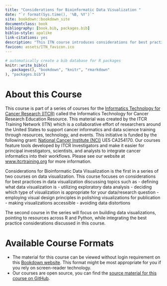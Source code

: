 ```yaml
---
title: "Considerations for Bioinformatic Data Visualization "
date: "`r format(Sys.time(), '%B, %Y')`"
site: bookdown::bookdown_site
documentclass: book
bibliography: [book.bib, packages.bib]
biblio-style: apalike
link-citations: yes
description: "This ITN course introduces considerations for best practices in data visualization focusing on and discussing topics such as defining what data visualization is, utilizing exploratory data analysis, employing visual design principles, and making visualizations accessible."
favicon: assets/ITN_favicon.ico
---
```



```r
# automatically create a bib database for R packages
knitr::write_bib(c(
  .packages(), "bookdown", "knitr", "rmarkdown"
), "packages.bib")
```

# About this Course {-}

This course is part of a series of courses for the [Informatics Technology for Cancer Research (ITCR)](https://www.cancer.gov/about-nci/organization/cssi/research/itcr) called the Informatics Technology for Cancer Research Education Resource. This material was created by the ITCR Training Network (ITN)  which is a collaborative effort of researchers around the United States to support cancer informatics and data science training through resources, technology, and events. This initiative is funded by the following grant:  [National Cancer Institute (NCI)](https://www.cancer.gov/)  UE5 CA254170. Our courses feature tools developed by ITCR Investigators and make it easier for principal investigators, scientists, and analysts to integrate cancer informatics into their workflows. Please see our website at [www.itcrtraining.org](www.itcrtraining.org) for more information.

Considerations for Bioinformatic Data Visualization is the first in a series of two courses on data visualization. This course focuses on considerations for best practices in data visualization discussing topics such as
 - defining what data visualization is
 - utilizing exploratory data analysis
 - deciding which type of visualization is appropriate for your data/research question
 - employing visual design principles in polishing visualizations for publication
 - making visualizations accessible
 - avoiding data distortions

 The second course in the series will focus on building data visualizations, pointing to resources across R and Python, while integrating the best practice considerations discussed in this course.

# Available Course Formats {-}

 - The material for this course can be viewed without login requirement on this [Bookdown website](https://hutchdatascience.org/DataViz_Considerations/). This format might be most appropriate for you if you rely on screen-reader technology.
 - Our courses are open source, you can find the [source material for this course on GitHub](https://github.com/fhdsl/DataViz_Considerations/).   
